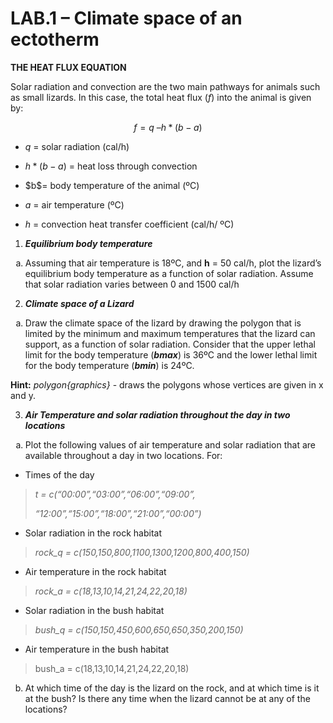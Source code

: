 

# LAB.1 -- Climate space of an ectotherm

**THE HEAT FLUX EQUATION**

Solar radiation and convection are the two main pathways for animals such as small lizards. In this case, the total heat flux (*f*) into the animal is given by:

$$f = q\ –h*(b - a)$$

-   $q$ = solar radiation (cal/h)

-   $h*(b - a)$ = heat loss through convection

-   \$b\$= body temperature of the animal (ºC)

-   $a$ = air temperature (ºC)

-   $h$ = convection heat transfer coefficient (cal/h/ ºC)

1.  ***Equilibrium body temperature***

<!-- -->

a)  Assuming that air temperature is 18ºC, and **h** = 50 cal/h, plot the lizard's equilibrium body temperature as a function of solar radiation. Assume that solar radiation varies between 0 and 1500 cal/h

<!-- -->

2.  ***Climate space of a Lizard***

<!-- -->

a)  Draw the climate space of the lizard by drawing the polygon that is limited by the minimum and maximum temperatures that the lizard can support, as a function of solar radiation. Consider that the upper lethal limit for the body temperature (***bmax***) is 36ºC and the lower lethal limit for the body temperature (***bmin***) is 24ºC.

**Hint:** *polygon{graphics}* - draws the polygons whose vertices are given in x and y.

3.  ***Air Temperature and solar radiation throughout the day in two locations***

<!-- -->

a)  Plot the following values of air temperature and solar radiation that are available throughout a day in two locations. For:

-   Times of the day

> *t = c("00:00","03:00","06:00","09:00",*
>
> *"12:00","15:00","18:00","21:00","00:00")*

-   Solar radiation in the rock habitat

> *rock_q = c(150,150,800,1100,1300,1200,800,400,150)*

-   Air temperature in the rock habitat

> *rock_a = c(18,13,10,14,21,24,22,20,18)*

-   Solar radiation in the bush habitat

> *bush_q = c(150,150,450,600,650,650,350,200,150)*

-   Air temperature in the bush habitat

> bush_a = c(18,13,10,14,21,24,22,20,18)

b)  At which time of the day is the lizard on the rock, and at which time is it at the bush? Is there any time when the lizard cannot be at any of the locations?

